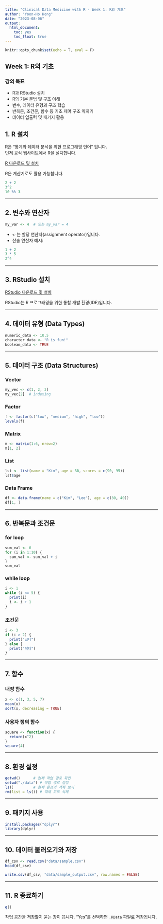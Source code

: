 ```yaml
---
title: "Clinical Data Medicine with R - Week 1: R의 기초"  
author: "Yoon-Ho Hong" 
date: "2023-08-06"
output: 
  html_document:
    toc: yes
    toc_float: true
---
```


```r
knitr::opts_chunk$set(echo = T, eval = F)
```

## Week 1: R의 기초

### 강의 목표

- R과 RStudio 설치
- R의 기본 문법 및 구조 이해
- 변수, 데이터 유형과 구조 학습
- 반복문, 조건문, 함수 등 기초 제어 구조 익히기
- 데이터 입출력 및 패키지 활용

## 1. R 설치          

R은 "통계와 데이터 분석을 위한 프로그래밍 언어" 입니다.  
먼저 공식 웹사이트에서 R을 설치합니다.

[R 다운로드 및 설치](https://www.r-project.org/)    

R은 계산기로도 활용 가능합니다.   

```r
2 + 2
3^2
10 %% 3
```

---


## 2. 변수와 연산자


```r
my_var <- 4  # 또는 my_var = 4
```

- `<-`는 할당 연산자(assignment operator)입니다.
- 산술 연산자 예시:

```r
1 + 2
3 * 5
2^4
```

---



## 3. RStudio 설치

[RStudio 다운로드 및 설치](https://www.rstudio.com/)

RStudio는 R 프로그래밍을 위한 통합 개발 환경(IDE)입니다.

---


## 4. 데이터 유형 (Data Types)

```r
numeric_data <- 10.5
character_data <- "R is fun!"
boolean_data <- TRUE
```

---

## 5. 데이터 구조 (Data Structures)

### Vector

```r
my_vec <- c(1, 2, 3)
my_vec[2]  # indexing
```

### Factor

```r
f <- factor(c("low", "medium", "high", "low"))
levels(f)
```

### Matrix

```r
m <- matrix(1:6, nrow=2)
m[1, 2]
```

### List

```r
lst <- list(name = "Kim", age = 30, scores = c(90, 95))
lst$age
```

### Data Frame

```r
df <- data.frame(name = c("Kim", "Lee"), age = c(30, 40))
df[1, ]
```

---

## 6. 반복문과 조건문

### for loop

```r
sum_val <- 0
for (i in 1:10) {
  sum_val <- sum_val + i
}
sum_val
```

### while loop

```r
i <- 1
while (i <= 5) {
  print(i)
  i <- i + 1
}
```

### 조건문

```r
i <- 3
if (i > 2) {
  print("크다")
} else {
  print("작다")
}
```

---

## 7. 함수

### 내장 함수

```r
x <- c(1, 3, 5, 7)
mean(x)
sort(x, decreasing = TRUE)
```

### 사용자 정의 함수

```r
square <- function(x) {
  return(x^2)
}
square(4)
```

---

## 8. 환경 설정

```r
getwd()      # 현재 작업 경로 확인
setwd("./data") # 작업 경로 설정
ls()         # 현재 환경의 객체 보기
rm(list = ls()) # 객체 모두 삭제
```

---

## 9. 패키지 사용

```r
install.packages("dplyr")
library(dplyr)
```

---

## 10. 데이터 불러오기와 저장

```r
df_csv <- read.csv("data/sample.csv")
head(df_csv)

write.csv(df_csv, "data/sample_output.csv", row.names = FALSE)
```

---

## 11. R 종료하기

```r
q()
```

작업 공간을 저장할지 묻는 창이 뜹니다. "Yes"를 선택하면 `.RData` 파일로 저장됩니다.
